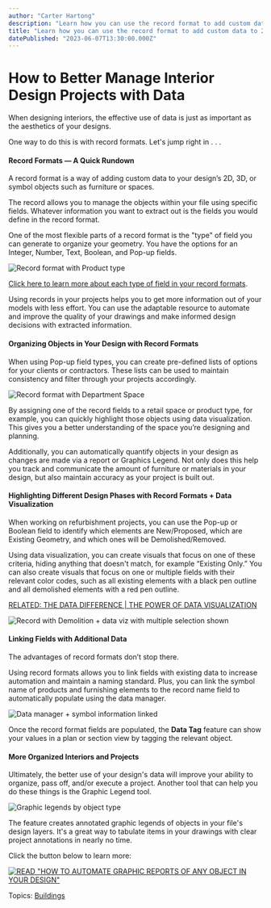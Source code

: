 ```yaml
---
author: "Carter Hartong"
description: "Learn how you can use the record format to add custom data to 2D, 3D, or symbol objects to your interior designs. "
title: "Learn how you can use the record format to add custom data to 2D, 3D, or symbol objects to your interior designs. " 
datePublished: "2023-06-07T13:30:00.000Z"
---
```

# How to Better Manage Interior Design Projects with Data

When designing interiors, the effective use of data is just as important as the aesthetics of your designs. 

One way to do this is with record formats. Let's jump right in . . . 

#### Record Formats — A Quick Rundown

A record format is a way of adding custom data to your design’s 2D, 3D, or symbol objects such as furniture or spaces. 

The record allows you to manage the objects within your file using specific fields. Whatever information you want to extract out is the fields you would define in the record format. 

One of the most flexible parts of a record format is the "type" of field you can generate to organize your geometry. You have the options for an Integer, Number, Text, Boolean, and Pop-up fields.

![Record format with Product type](https://blog.vectorworks.net/hs-fs/hubfs/Blog%20Images/230525_INT%20Record%20Formats/Record%20format%20with%20Product%20type.png?width=600&height=581&name=Record%20format%20with%20Product%20type.png)

[Click here to learn more about each type of field in your record formats](https://app-help.vectorworks.net/2023/eng/VW2023%5FGuide/RecordsSchedules/Creating%20record%5Fformats.htm). 

Using records in your projects helps you to get more information out of your models with less effort. You can use the adaptable resource to automate and improve the quality of your drawings and make informed design decisions with extracted information.

#### Organizing Objects in Your Design with Record Formats

When using Pop-up field types, you can create pre-defined lists of options for your clients or contractors. These lists can be used to maintain consistency and filter through your projects accordingly. 

![Record format with Department Space](https://blog.vectorworks.net/hs-fs/hubfs/Blog%20Images/230525_INT%20Record%20Formats/Record%20format%20with%20Department%20Space.png?width=500&height=577&name=Record%20format%20with%20Department%20Space.png)

By assigning one of the record fields to a retail space or product type, for example, you can quickly highlight those objects using data visualization. This gives you a better understanding of the space you’re designing and planning.

Additionally, you can automatically quantify objects in your design as changes are made via a report or Graphics Legend. Not only does this help you track and communicate the amount of furniture or materials in your design, but also maintain accuracy as your project is built out.

#### Highlighting Different Design Phases with Record Formats + Data Visualization

When working on refurbishment projects, you can use the Pop-up or Boolean field to identify which elements are New/Proposed, which are Existing Geometry, and which ones will be Demolished/Removed. 

Using data visualization, you can create visuals that focus on one of these criteria, hiding anything that doesn't match, for example “Existing Only.” You can also create visuals that focus on one or multiple fields with their relevant color codes, such as all existing elements with a black pen outline and all demolished elements with a red pen outline.

[RELATED: THE DATA DIFFERENCE | THE POWER OF DATA VISUALIZATION](../../../net/vectorworks/blog/creating-meaningful-data-with-data-visualization-in-vectorworks.html)

![Record with Demolition + data viz with multiple selection shown](https://blog.vectorworks.net/hs-fs/hubfs/Blog%20Images/230525_INT%20Record%20Formats/Record%20with%20Demolition%20+%20data%20viz%20with%20multiple%20selection%20shown.png?width=1440&height=1079&name=Record%20with%20Demolition%20+%20data%20viz%20with%20multiple%20selection%20shown.png)

#### Linking Fields with Additional Data 

The advantages of record formats don’t stop there.

Using record formats allows you to link fields with existing data to increase automation and maintain a naming standard. Plus, you can link the symbol name of products and furnishing elements to the record name field to automatically populate using the data manager. 

![Data manager + symbol information linked](https://blog.vectorworks.net/hs-fs/hubfs/Blog%20Images/230525_INT%20Record%20Formats/Data%20manager%20+%20symbol%20information%20linked.png?width=1440&height=1179&name=Data%20manager%20+%20symbol%20information%20linked.png)

Once the record format fields are populated, the **Data Tag** feature can show your values in a plan or section view by tagging the relevant object. 

#### More Organized Interiors and Projects 

Ultimately, the better use of your design's data will improve your ability to organize, pass off, and/or execute a project. Another tool that can help you do these things is the Graphic Legend tool.

![Graphic legends by object type](https://blog.vectorworks.net/hs-fs/hubfs/Blog%20Images/230525_INT%20Record%20Formats/Graphic%20legends%20by%20object%20type.png?width=1440&height=985&name=Graphic%20legends%20by%20object%20type.png)

The feature creates annotated graphic legends of objects in your file's design layers. It's a great way to tabulate items in your drawings with clear project annotations in nearly no time.

Click the button below to learn more:

[![READ "HOW TO AUTOMATE GRAPHIC REPORTS OF ANY OBJECT IN YOUR DESIGN"](https://no-cache.hubspot.com/cta/default/3018241/c7912a81-6b79-4d49-84da-111dd82c388e.png)](https://cta-redirect.hubspot.com/cta/redirect/3018241/c7912a81-6b79-4d49-84da-111dd82c388e) 

 Topics: [Buildings](https://blog.vectorworks.net/topic/buildings) 

 